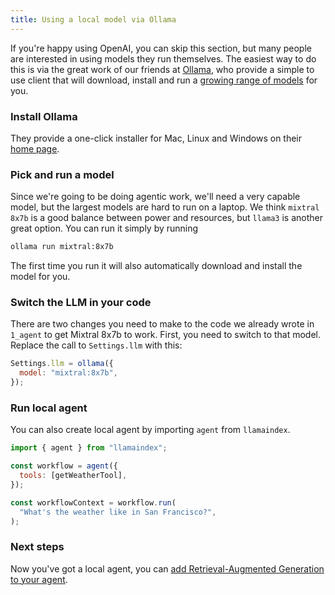 ```yaml
---
title: Using a local model via Ollama
---
```


If you're happy using OpenAI, you can skip this section, but many people are interested in using models they run themselves. The easiest way to do this is via the great work of our friends at [Ollama](https://ollama.com/), who provide a simple to use client that will download, install and run a [growing range of models](https://ollama.com/library) for you.

### Install Ollama

They provide a one-click installer for Mac, Linux and Windows on their [home page](https://ollama.com/).

### Pick and run a model

Since we're going to be doing agentic work, we'll need a very capable model, but the largest models are hard to run on a laptop. We think `mixtral 8x7b` is a good balance between power and resources, but `llama3` is another great option. You can run it simply by running

```bash
ollama run mixtral:8x7b
```

The first time you run it will also automatically download and install the model for you.

### Switch the LLM in your code

There are two changes you need to make to the code we already wrote in `1_agent` to get Mixtral 8x7b to work. First, you need to switch to that model. Replace the call to `Settings.llm` with this:

```javascript
Settings.llm = ollama({
  model: "mixtral:8x7b",
});
```

### Run local agent

You can also create local agent by importing `agent` from `llamaindex`.

```javascript
import { agent } from "llamaindex";

const workflow = agent({
  tools: [getWeatherTool],
});

const workflowContext = workflow.run(
  "What's the weather like in San Francisco?",
);
```

### Next steps

Now you've got a local agent, you can [add Retrieval-Augmented Generation to your agent](4_agentic_rag).
